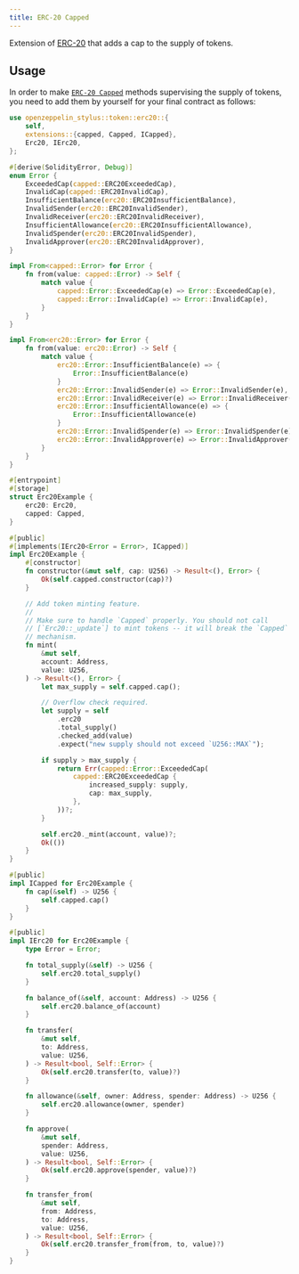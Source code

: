 ```yaml
---
title: ERC-20 Capped
---
```


Extension of [ERC-20](erc20) that adds a cap to the supply of tokens.

## Usage

In order to make [`ERC-20 Capped`](https://docs.rs/openzeppelin-stylus/0.2.0/openzeppelin_stylus/token/erc20/extensions/capped/index.html) methods supervising the supply of tokens, you need to add them by yourself for your final contract as follows:

```rust
use openzeppelin_stylus::token::erc20::{
    self,
    extensions::{capped, Capped, ICapped},
    Erc20, IErc20,
};

#[derive(SolidityError, Debug)]
enum Error {
    ExceededCap(capped::ERC20ExceededCap),
    InvalidCap(capped::ERC20InvalidCap),
    InsufficientBalance(erc20::ERC20InsufficientBalance),
    InvalidSender(erc20::ERC20InvalidSender),
    InvalidReceiver(erc20::ERC20InvalidReceiver),
    InsufficientAllowance(erc20::ERC20InsufficientAllowance),
    InvalidSpender(erc20::ERC20InvalidSpender),
    InvalidApprover(erc20::ERC20InvalidApprover),
}

impl From<capped::Error> for Error {
    fn from(value: capped::Error) -> Self {
        match value {
            capped::Error::ExceededCap(e) => Error::ExceededCap(e),
            capped::Error::InvalidCap(e) => Error::InvalidCap(e),
        }
    }
}

impl From<erc20::Error> for Error {
    fn from(value: erc20::Error) -> Self {
        match value {
            erc20::Error::InsufficientBalance(e) => {
                Error::InsufficientBalance(e)
            }
            erc20::Error::InvalidSender(e) => Error::InvalidSender(e),
            erc20::Error::InvalidReceiver(e) => Error::InvalidReceiver(e),
            erc20::Error::InsufficientAllowance(e) => {
                Error::InsufficientAllowance(e)
            }
            erc20::Error::InvalidSpender(e) => Error::InvalidSpender(e),
            erc20::Error::InvalidApprover(e) => Error::InvalidApprover(e),
        }
    }
}

#[entrypoint]
#[storage]
struct Erc20Example {
    erc20: Erc20,
    capped: Capped,
}

#[public]
#[implements(IErc20<Error = Error>, ICapped)]
impl Erc20Example {
    #[constructor]
    fn constructor(&mut self, cap: U256) -> Result<(), Error> {
        Ok(self.capped.constructor(cap)?)
    }

    // Add token minting feature.
    //
    // Make sure to handle `Capped` properly. You should not call
    // [`Erc20::_update`] to mint tokens -- it will break the `Capped`
    // mechanism.
    fn mint(
        &mut self,
        account: Address,
        value: U256,
    ) -> Result<(), Error> {
        let max_supply = self.capped.cap();

        // Overflow check required.
        let supply = self
            .erc20
            .total_supply()
            .checked_add(value)
            .expect("new supply should not exceed `U256::MAX`");

        if supply > max_supply {
            return Err(capped::Error::ExceededCap(
                capped::ERC20ExceededCap {
                    increased_supply: supply,
                    cap: max_supply,
                },
            ))?;
        }

        self.erc20._mint(account, value)?;
        Ok(())
    }
}

#[public]
impl ICapped for Erc20Example {
    fn cap(&self) -> U256 {
        self.capped.cap()
    }
}

#[public]
impl IErc20 for Erc20Example {
    type Error = Error;

    fn total_supply(&self) -> U256 {
        self.erc20.total_supply()
    }

    fn balance_of(&self, account: Address) -> U256 {
        self.erc20.balance_of(account)
    }

    fn transfer(
        &mut self,
        to: Address,
        value: U256,
    ) -> Result<bool, Self::Error> {
        Ok(self.erc20.transfer(to, value)?)
    }

    fn allowance(&self, owner: Address, spender: Address) -> U256 {
        self.erc20.allowance(owner, spender)
    }

    fn approve(
        &mut self,
        spender: Address,
        value: U256,
    ) -> Result<bool, Self::Error> {
        Ok(self.erc20.approve(spender, value)?)
    }

    fn transfer_from(
        &mut self,
        from: Address,
        to: Address,
        value: U256,
    ) -> Result<bool, Self::Error> {
        Ok(self.erc20.transfer_from(from, to, value)?)
    }
}
```
